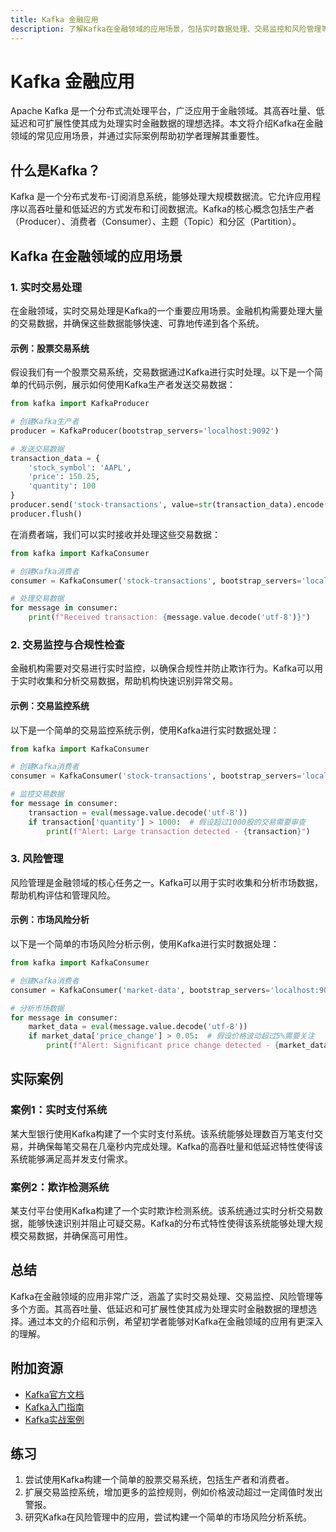 ```yaml
---
title: Kafka 金融应用
description: 了解Kafka在金融领域的应用场景，包括实时数据处理、交易监控和风险管理等实际案例。
---
```


# Kafka 金融应用

Apache Kafka 是一个分布式流处理平台，广泛应用于金融领域。其高吞吐量、低延迟和可扩展性使其成为处理实时金融数据的理想选择。本文将介绍Kafka在金融领域的常见应用场景，并通过实际案例帮助初学者理解其重要性。

## 什么是Kafka？

Kafka 是一个分布式发布-订阅消息系统，能够处理大规模数据流。它允许应用程序以高吞吐量和低延迟的方式发布和订阅数据流。Kafka的核心概念包括生产者（Producer）、消费者（Consumer）、主题（Topic）和分区（Partition）。

## Kafka 在金融领域的应用场景

### 1. 实时交易处理

在金融领域，实时交易处理是Kafka的一个重要应用场景。金融机构需要处理大量的交易数据，并确保这些数据能够快速、可靠地传递到各个系统。

#### 示例：股票交易系统

假设我们有一个股票交易系统，交易数据通过Kafka进行实时处理。以下是一个简单的代码示例，展示如何使用Kafka生产者发送交易数据：

```python
from kafka import KafkaProducer

# 创建Kafka生产者
producer = KafkaProducer(bootstrap_servers='localhost:9092')

# 发送交易数据
transaction_data = {
    'stock_symbol': 'AAPL',
    'price': 150.25,
    'quantity': 100
}
producer.send('stock-transactions', value=str(transaction_data).encode('utf-8'))
producer.flush()
```

在消费者端，我们可以实时接收并处理这些交易数据：

```python
from kafka import KafkaConsumer

# 创建Kafka消费者
consumer = KafkaConsumer('stock-transactions', bootstrap_servers='localhost:9092')

# 处理交易数据
for message in consumer:
    print(f"Received transaction: {message.value.decode('utf-8')}")
```

### 2. 交易监控与合规性检查

金融机构需要对交易进行实时监控，以确保合规性并防止欺诈行为。Kafka可以用于实时收集和分析交易数据，帮助机构快速识别异常交易。

#### 示例：交易监控系统

以下是一个简单的交易监控系统示例，使用Kafka进行实时数据处理：

```python
from kafka import KafkaConsumer

# 创建Kafka消费者
consumer = KafkaConsumer('stock-transactions', bootstrap_servers='localhost:9092')

# 监控交易数据
for message in consumer:
    transaction = eval(message.value.decode('utf-8'))
    if transaction['quantity'] > 1000:  # 假设超过1000股的交易需要审查
        print(f"Alert: Large transaction detected - {transaction}")
```

### 3. 风险管理

风险管理是金融领域的核心任务之一。Kafka可以用于实时收集和分析市场数据，帮助机构评估和管理风险。

#### 示例：市场风险分析

以下是一个简单的市场风险分析示例，使用Kafka进行实时数据处理：

```python
from kafka import KafkaConsumer

# 创建Kafka消费者
consumer = KafkaConsumer('market-data', bootstrap_servers='localhost:9092')

# 分析市场数据
for message in consumer:
    market_data = eval(message.value.decode('utf-8'))
    if market_data['price_change'] > 0.05:  # 假设价格波动超过5%需要关注
        print(f"Alert: Significant price change detected - {market_data}")
```

## 实际案例

### 案例1：实时支付系统

某大型银行使用Kafka构建了一个实时支付系统。该系统能够处理数百万笔支付交易，并确保每笔交易在几毫秒内完成处理。Kafka的高吞吐量和低延迟特性使得该系统能够满足高并发支付需求。

### 案例2：欺诈检测系统

某支付平台使用Kafka构建了一个实时欺诈检测系统。该系统通过实时分析交易数据，能够快速识别并阻止可疑交易。Kafka的分布式特性使得该系统能够处理大规模交易数据，并确保高可用性。

## 总结

Kafka在金融领域的应用非常广泛，涵盖了实时交易处理、交易监控、风险管理等多个方面。其高吞吐量、低延迟和可扩展性使其成为处理实时金融数据的理想选择。通过本文的介绍和示例，希望初学者能够对Kafka在金融领域的应用有更深入的理解。

## 附加资源

- [Kafka官方文档](https://kafka.apache.org/documentation/)
- [Kafka入门指南](https://kafka.apache.org/quickstart)
- [Kafka实战案例](https://www.confluent.io/blog/)

## 练习

1. 尝试使用Kafka构建一个简单的股票交易系统，包括生产者和消费者。
2. 扩展交易监控系统，增加更多的监控规则，例如价格波动超过一定阈值时发出警报。
3. 研究Kafka在风险管理中的应用，尝试构建一个简单的市场风险分析系统。
